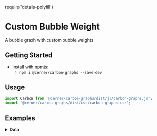 require('details-polyfill')

# Custom Bubble Weight

A bubble graph with custom bubble weights.

## Getting Started

- Install with [npmjs](https://www.npmjs.com):
  - `npm i @cerner/carbon-graphs --save-dev`

## Usage

```jsx
import Carbon from '@cerner/carbon-graphs/dist/js/carbon-graphs.js';
import '@cerner/carbon-graphs/dist/css/carbon-graphs.css';
```

## Examples
<CustomWeightGraphExample />

<details>
<summary style={{fontSize: 24 }}>
<b>Data</b>
</summary>

### Graph Config object
<GraphConfig />

### Data object
<DataObject />
</details>
